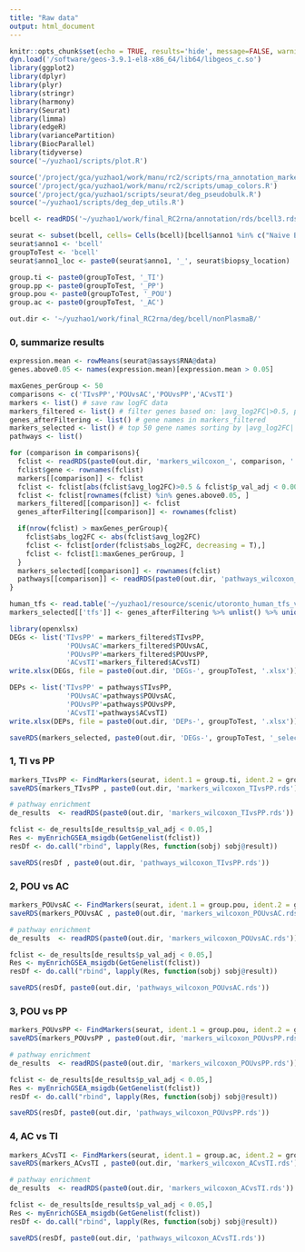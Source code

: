 ```yaml
---
title: "Raw data"
output: html_document
---
```


```r
knitr::opts_chunk$set(echo = TRUE, results='hide', message=FALSE, warning=FALSE, fig.height = 7, fig.width = 7)
dyn.load('/software/geos-3.9.1-el8-x86_64/lib64/libgeos_c.so')
library(ggplot2)
library(dplyr)
library(plyr)
library(stringr)
library(harmony)
library(Seurat)
library(limma)
library(edgeR)
library(variancePartition)
library(BiocParallel)
library(tidyverse)
source('~/yuzhao1/scripts/plot.R')
```

```r
source('/project/gca/yuzhao1/work/manu/rc2/scripts/rna_annotation_markers.R')
source('/project/gca/yuzhao1/work/manu/rc2/scripts/umap_colors.R')
source('/project/gca/yuzhao1/scripts/seurat/deg_pseudobulk.R')
source('~/yuzhao1/scripts/deg_dep_utils.R')
```

```r
bcell <- readRDS('~/yuzhao1/work/final_RC2rna/annotation/rds/bcell3.rds')
```

```r
seurat <- subset(bcell, cells= Cells(bcell)[bcell$anno1 %in% c("Naive B", "GC B", "Memory B")])
seurat$anno1 <- 'bcell'
groupToTest <- 'bcell'
seurat$anno1_loc <- paste0(seurat$anno1, '_', seurat$biopsy_location)

group.ti <- paste0(groupToTest, '_TI')
group.pp <- paste0(groupToTest, '_PP')
group.pou <- paste0(groupToTest, '_POU')
group.ac <- paste0(groupToTest, '_AC')
```

```r
out.dir <- '~/yuzhao1/work/final_RC2rna/deg/bcell/nonPlasmaB/'
```

### 0, summarize results

```r
expression.mean <- rowMeans(seurat@assays$RNA@data)
genes.above0.05 <- names(expression.mean)[expression.mean > 0.05]
```

```r
maxGenes_perGroup <- 50
comparisons <- c('TIvsPP','POUvsAC','POUvsPP','ACvsTI')
markers <- list() # save raw logFC data
markers_filtered <- list() # filter genes based on: |avg_log2FC|>0.5, p_val_adj < 0.001, expression.mean > 0.05
genes_afterFiltering <- list() # gene names in markers_filtered
markers_selected <- list() # top 50 gene names sorting by |avg_log2FC| per group
pathways <- list()

for (comparison in comparisons){
  fclist <- readRDS(paste0(out.dir, 'markers_wilcoxon_', comparison, '.rds'))
  fclist$gene <- rownames(fclist)
  markers[[comparison]] <- fclist
  fclist <- fclist[abs(fclist$avg_log2FC)>0.5 & fclist$p_val_adj < 0.001, ]
  fclist <- fclist[rownames(fclist) %in% genes.above0.05, ]
  markers_filtered[[comparison]] <- fclist
  genes_afterFiltering[[comparison]] <- rownames(fclist)

  if(nrow(fclist) > maxGenes_perGroup){
    fclist$abs_log2FC <- abs(fclist$avg_log2FC)
    fclist <- fclist[order(fclist$abs_log2FC, decreasing = T),]
    fclist <- fclist[1:maxGenes_perGroup, ]
  }
  markers_selected[[comparison]] <- rownames(fclist)
  pathways[[comparison]] <- readRDS(paste0(out.dir, 'pathways_wilcoxon_', comparison, '.rds'))
}

human_tfs <- read.table('~/yuzhao1/resource/scenic/utoronto_human_tfs_v_1.01.txt', header = F)[[1]]
markers_selected[['tfs']] <- genes_afterFiltering %>% unlist() %>% unique() %>% intersect(., human_tfs)
```

```r
library(openxlsx)
DEGs <- list('TIvsPP' = markers_filtered$TIvsPP, 
              'POUvsAC'=markers_filtered$POUvsAC,
              'POUvsPP'=markers_filtered$POUvsPP,
              'ACvsTI'=markers_filtered$ACvsTI)
write.xlsx(DEGs, file = paste0(out.dir, 'DEGs-', groupToTest, '.xlsx'))

DEPs <- list('TIvsPP' = pathways$TIvsPP, 
              'POUvsAC'=pathways$POUvsAC,
              'POUvsPP'=pathways$POUvsPP,
              'ACvsTI'=pathways$ACvsTI)
write.xlsx(DEPs, file = paste0(out.dir, 'DEPs-', groupToTest, '.xlsx'))

saveRDS(markers_selected, paste0(out.dir, 'DEGs-', groupToTest, '_selected.rds'))
```


### 1, TI vs PP

```r
markers_TIvsPP <- FindMarkers(seurat, ident.1 = group.ti, ident.2 = group.pp, group.by = 'anno1_loc', logfc.threshold = 0)
saveRDS(markers_TIvsPP , paste0(out.dir, 'markers_wilcoxon_TIvsPP.rds'))
```

```r
# pathway enrichment
de_results  <- readRDS(paste0(out.dir, 'markers_wilcoxon_TIvsPP.rds'))

fclist <- de_results[de_results$p_val_adj < 0.05,]
Res <- myEnrichGSEA_msigdb(GetGenelist(fclist))
resDf <- do.call("rbind", lapply(Res, function(sobj) sobj@result))

saveRDS(resDf , paste0(out.dir, 'pathways_wilcoxon_TIvsPP.rds'))
```


### 2, POU vs AC

```r
markers_POUvsAC <- FindMarkers(seurat, ident.1 = group.pou, ident.2 = group.ac, group.by = 'anno1_loc', logfc.threshold = 0)
saveRDS(markers_POUvsAC , paste0(out.dir, 'markers_wilcoxon_POUvsAC.rds'))
```

```r
# pathway enrichment
de_results  <- readRDS(paste0(out.dir, 'markers_wilcoxon_POUvsAC.rds'))

fclist <- de_results[de_results$p_val_adj < 0.05,]
Res <- myEnrichGSEA_msigdb(GetGenelist(fclist))
resDf <- do.call("rbind", lapply(Res, function(sobj) sobj@result))

saveRDS(resDf, paste0(out.dir, 'pathways_wilcoxon_POUvsAC.rds'))
```



### 3, POU vs PP

```r
markers_POUvsPP <- FindMarkers(seurat, ident.1 = group.pou, ident.2 = group.pp, group.by = 'anno1_loc', logfc.threshold = 0)
saveRDS(markers_POUvsPP , paste0(out.dir, 'markers_wilcoxon_POUvsPP.rds'))
```

```r
# pathway enrichment
de_results  <- readRDS(paste0(out.dir, 'markers_wilcoxon_POUvsPP.rds'))

fclist <- de_results[de_results$p_val_adj < 0.05,]
Res <- myEnrichGSEA_msigdb(GetGenelist(fclist))
resDf <- do.call("rbind", lapply(Res, function(sobj) sobj@result))

saveRDS(resDf, paste0(out.dir, 'pathways_wilcoxon_POUvsPP.rds'))
```



### 4, AC vs TI

```r
markers_ACvsTI <- FindMarkers(seurat, ident.1 = group.ac, ident.2 = group.ti, group.by = 'anno1_loc', logfc.threshold = 0)
saveRDS(markers_ACvsTI , paste0(out.dir, 'markers_wilcoxon_ACvsTI.rds'))
```

```r
# pathway enrichment
de_results  <- readRDS(paste0(out.dir, 'markers_wilcoxon_ACvsTI.rds'))

fclist <- de_results[de_results$p_val_adj < 0.05,]
Res <- myEnrichGSEA_msigdb(GetGenelist(fclist))
resDf <- do.call("rbind", lapply(Res, function(sobj) sobj@result))

saveRDS(resDf, paste0(out.dir, 'pathways_wilcoxon_ACvsTI.rds'))
```















